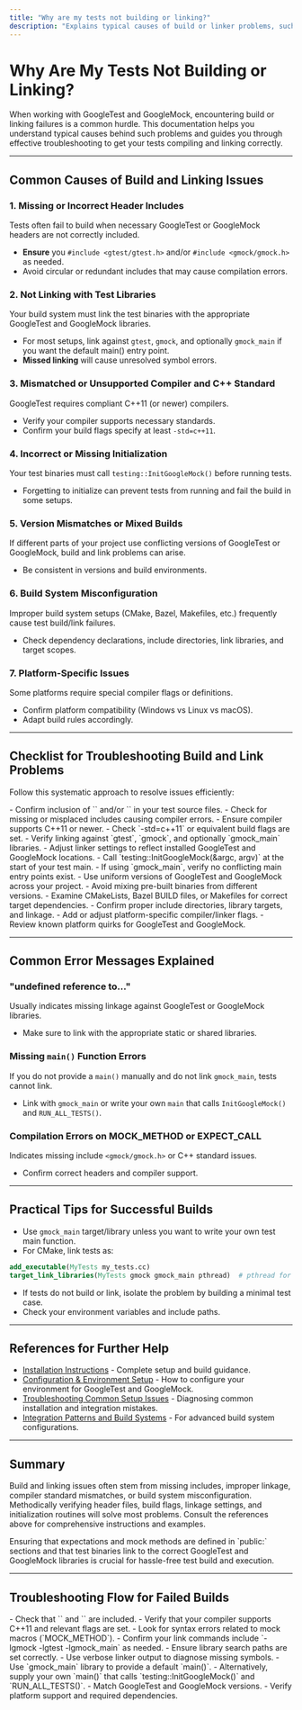 ```yaml
---
title: "Why are my tests not building or linking?"
description: "Explains typical causes of build or linker problems, such as missing includes, configuration issues, or version mismatches. Provides checklists and references to streamline troubleshooting for both platforms and build systems."
---
```


# Why Are My Tests Not Building or Linking?

When working with GoogleTest and GoogleMock, encountering build or linking failures is a common hurdle. This documentation helps you understand typical causes behind such problems and guides you through effective troubleshooting to get your tests compiling and linking correctly.

---

## Common Causes of Build and Linking Issues

### 1. Missing or Incorrect Header Includes
Tests often fail to build when necessary GoogleTest or GoogleMock headers are not correctly included.

- **Ensure** you `#include <gtest/gtest.h>` and/or `#include <gmock/gmock.h>` as needed.
- Avoid circular or redundant includes that may cause compilation errors.

### 2. Not Linking with Test Libraries
Your build system must link the test binaries with the appropriate GoogleTest and GoogleMock libraries.

- For most setups, link against `gtest`, `gmock`, and optionally `gmock_main` if you want the default main() entry point.
- **Missed linking** will cause unresolved symbol errors.

### 3. Mismatched or Unsupported Compiler and C++ Standard
GoogleTest requires compliant C++11 (or newer) compilers.

- Verify your compiler supports necessary standards.
- Confirm your build flags specify at least `-std=c++11`.

### 4. Incorrect or Missing Initialization
Your test binaries must call `testing::InitGoogleMock()` before running tests.

- Forgetting to initialize can prevent tests from running and fail the build in some setups.

### 5. Version Mismatches or Mixed Builds
If different parts of your project use conflicting versions of GoogleTest or GoogleMock, build and link problems can arise.

- Be consistent in versions and build environments.

### 6. Build System Misconfiguration
Improper build system setups (CMake, Bazel, Makefiles, etc.) frequently cause test build/link failures.

- Check dependency declarations, include directories, link libraries, and target scopes.

### 7. Platform-Specific Issues
Some platforms require special compiler flags or definitions.

- Confirm platform compatibility (Windows vs Linux vs macOS).
- Adapt build rules accordingly.

---

## Checklist for Troubleshooting Build and Link Problems

Follow this systematic approach to resolve issues efficiently:

<Steps>
<Step title="Verify Header Includes">
- Confirm inclusion of `<gtest/gtest.h>` and/or `<gmock/gmock.h>` in your test source files.
- Check for missing or misplaced includes causing compiler errors.
</Step>
<Step title="Validate Build Flags and Compiler">
- Ensure compiler supports C++11 or newer.
- Check `-std=c++11` or equivalent build flags are set.
</Step>
<Step title="Confirm Linking Settings">
- Verify linking against `gtest`, `gmock`, and optionally `gmock_main` libraries.
- Adjust linker settings to reflect installed GoogleTest and GoogleMock locations.
</Step>
<Step title="Initialize GoogleMock in Test Executables">
- Call `testing::InitGoogleMock(&argc, argv)` at the start of your test main.
- If using `gmock_main`, verify no conflicting main entry points exist.
</Step>
<Step title="Check Consistent Versions">
- Use uniform versions of GoogleTest and GoogleMock across your project.
- Avoid mixing pre-built binaries from different versions.
</Step>
<Step title="Review Build System Configuration">
- Examine CMakeLists, Bazel BUILD files, or Makefiles for correct target dependencies.
- Confirm proper include directories, library targets, and linkage.
</Step>
<Step title="Inspect Platform-Specific Flags">
- Add or adjust platform-specific compiler/linker flags.
- Review known platform quirks for GoogleTest and GoogleMock.
</Step>
</Steps>

---

## Common Error Messages Explained

### "undefined reference to..."
Usually indicates missing linkage against GoogleTest or GoogleMock libraries.

- Make sure to link with the appropriate static or shared libraries.

### Missing `main()` Function Errors
If you do not provide a `main()` manually and do not link `gmock_main`, tests cannot link.

- Link with `gmock_main` or write your own `main` that calls `InitGoogleMock()` and `RUN_ALL_TESTS()`.

### Compilation Errors on MOCK_METHOD or EXPECT_CALL
Indicates missing include `<gmock/gmock.h>` or C++ standard issues.

- Confirm correct headers and compiler support.

---

## Practical Tips for Successful Builds

- Use `gmock_main` target/library unless you want to write your own test main function.
- For CMake, link tests as:

```cmake
add_executable(MyTests my_tests.cc)
target_link_libraries(MyTests gmock gmock_main pthread)  # pthread for POSIX
```

- If tests do not build or link, isolate the problem by building a minimal test case.
- Check your environment variables and include paths.

---

## References for Further Help

- [Installation Instructions](../../getting-started/setup-basics/installation-instructions) - Complete setup and build guidance.
- [Configuration & Environment Setup](../../getting-started/setup-basics/configuration-setup) - How to configure your environment for GoogleTest and GoogleMock.
- [Troubleshooting Common Setup Issues](../../getting-started/first-test-run/troubleshooting-setup) - Diagnosing common installation and integration mistakes.
- [Integration Patterns and Build Systems](../../concepts/performance-integration/integration-patterns-build-systems) - For advanced build system configurations.

---

## Summary

Build and linking issues often stem from missing includes, improper linkage, compiler standard mismatches, or build system misconfiguration. Methodically verifying header files, build flags, linkage settings, and initialization routines will solve most problems. Consult the references above for comprehensive instructions and examples.

<Tip>
Ensuring that expectations and mock methods are defined in `public:` sections and that test binaries link to the correct GoogleTest and GoogleMock libraries is crucial for hassle-free test build and execution.
</Tip>

---

## Troubleshooting Flow for Failed Builds

<AccordionGroup title="Troubleshooting Steps">
<Accordion title="Build fails during compilation">
- Check that `<gtest/gtest.h>` and `<gmock/gmock.h>` are included.
- Verify that your compiler supports C++11 and relevant flags are set.
- Look for syntax errors related to mock macros (`MOCK_METHOD`).
</Accordion>
<Accordion title="Linker reports undefined symbols">
- Confirm your link commands include `-lgmock -lgtest -lgmock_main` as needed.
- Ensure library search paths are set correctly.
- Use verbose linker output to diagnose missing symbols.
</Accordion>
<Accordion title="Missing main function errors">
- Use `gmock_main` library to provide a default `main()`.
- Alternatively, supply your own `main()` that calls `testing::InitGoogleMock()` and `RUN_ALL_TESTS()`.
</Accordion>
<Accordion title="Version or platform incompatibilities">
- Match GoogleTest and GoogleMock versions.
- Verify platform support and required dependencies.
</Accordion>
</AccordionGroup>

